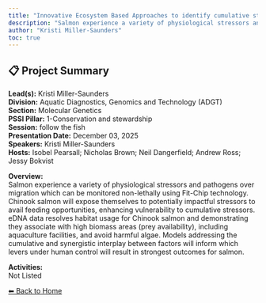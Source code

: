 ```yaml
---
title: "Innovative Ecosystem Based Approaches to identify cumulative stressors: Salmon Fit-Chips and eDNA"
description: "Salmon experience a variety of physiological stressors and pathogens over migration which can be monitored non-lethally using Fit-Chip technology. Chinook salmon will expose themselves to potentially impactful stressors to avail feeding opportunities, enhancing vulnerability to cumulative stressors. eDNA data resolves habitat usage for Chinook salmon and demonstrating they associate with high biomass areas (prey availability), including aquaculture facilities, and avoid harmful algae. Models addressing the cumulative and synergistic interplay between factors will inform which levers under human control will result in strongest outcomes for salmon."
author: "Kristi Miller-Saunders"
toc: true
---
```


## 📋 Project Summary

**Lead(s):** Kristi Miller-Saunders  
**Division:** Aquatic Diagnostics, Genomics and Technology (ADGT)  
**Section:** Molecular Genetics  
**PSSI Pillar:** 1-Conservation and stewardship  
**Session:** follow the fish  
**Presentation Date:** December 03, 2025  
**Speakers:** Kristi Miller-Saunders  
**Hosts:** Isobel Pearsall; Nicholas Brown; Neil Dangerfield; Andrew Ross; Jessy Bokvist  

**Overview:**  
Salmon experience a variety of physiological stressors and pathogens over migration which can be monitored non-lethally using Fit-Chip technology. Chinook salmon will expose themselves to potentially impactful stressors to avail feeding opportunities, enhancing vulnerability to cumulative stressors. eDNA data resolves habitat usage for Chinook salmon and demonstrating they associate with high biomass areas (prey availability), including aquaculture facilities, and avoid harmful algae. Models addressing the cumulative and synergistic interplay between factors will inform which levers under human control will result in strongest outcomes for salmon.   

**Activities:**  
Not Listed

[⬅ Back to Home](../index.qmd)
